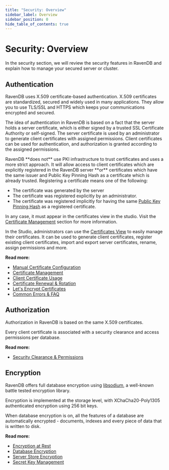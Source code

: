 ```yaml
---
title: "Security: Overview"
sidebar_label: Overview
sidebar_position: 0
hide_table_of_contents: true
---
```



# Security: Overview

In the security section, we will review the security features in RavenDB and explain how to manage your secured server or cluster.

## Authentication

RavenDB uses X.509 certificate-based authentication. 
X.509 certificates are standardized, secured and widely used in many applications. They allow you to use TLS/SSL and HTTPS which keeps your communications encrypted and secured.

The idea of authentication in RavenDB is based on a fact that the server holds a server certificate, which is either signed by a trusted SSL Certificate Authority or self-signed. The server certificate is used by an administrator to generate client certificates with assigned permissions. Client certificates can be used for authentication, and authorization is granted according to the assigned permissions.

<Admonition type="warning" title="Important" id="important" href="#important">
RavenDB **does not** use PKI infrastructure to trust certificates and uses a more strict approach. It will allow access to client certificates which are explicitly registered in the RavenDB server **or** certificates which have the same issuer and Public Key Pinning Hash as a certificate which is already trusted.
Registering a certificate means one of the following:  

* The certificate was generated by the server
* The certificate was registered explicitly by an administrator. 
* The certificate was registered implicitly for having the same [Public Key Pinning Hash](authentication/certificate-renewal-and-rotation#implicit-trust-by-public-key-pinning-hash) as a registered certificate. 

In any case, it must appear in the certificates view in the studio. Visit the [Certificate Management](authentication/certificate-management) section for more information.
</Admonition>

In the Studio, administrators can use the [Certificates View](../../server/security/authentication/certificate-configuration.mdx) to easily manage their certificates. It can be used to generate client certificates, register existing client certificates, import and export server certificates, rename, assign permissions and more.

**Read more:**

- [Manual Certificate Configuration](../../server/security/authentication/certificate-configuration.mdx)
- [Certificate Management](../../server/security/authentication/certificate-management.mdx)
- [Client Certificate Usage](../../server/security/authentication/client-certificate-usage.mdx)
- [Certificate Renewal & Rotation](../../server/security/authentication/certificate-renewal-and-rotation.mdx)
- [Let's Encrypt Certificates](../../server/security/authentication/lets-encrypt-certificates.mdx)
- [Common Errors & FAQ](../../server/security/common-errors-and-faq.mdx)



## Authorization

Authorization in RavenDB is based on the same X.509 certificates.

Every client certificate is associated with a security clearance and access permissions per database. 

**Read more:**

- [Security Clearance & Permissions](../../server/security/authorization/security-clearance-and-permissions.mdx)



## Encryption

RavenDB offers full database encryption using [libsodium](https://download.libsodium.org/doc/), a well-known battle tested encryption library. 

Encryption is implemented at the storage level, with XChaCha20-Poly1305 authenticated encryption using 256 bit keys. 

When database encryption is on, all the features of a database are automatically encrypted - documents, indexes and every piece of data that is written to disk.

**Read more:**

- [Encryption at Rest](../../server/security/encryption/encryption-at-rest.mdx)
- [Database Encryption](../../server/security/encryption/database-encryption.mdx)
- [Server Store Encryption](../../server/security/encryption/server-store-encryption.mdx)
- [Secret Key Management](../../server/security/encryption/secret-key-management.mdx)



